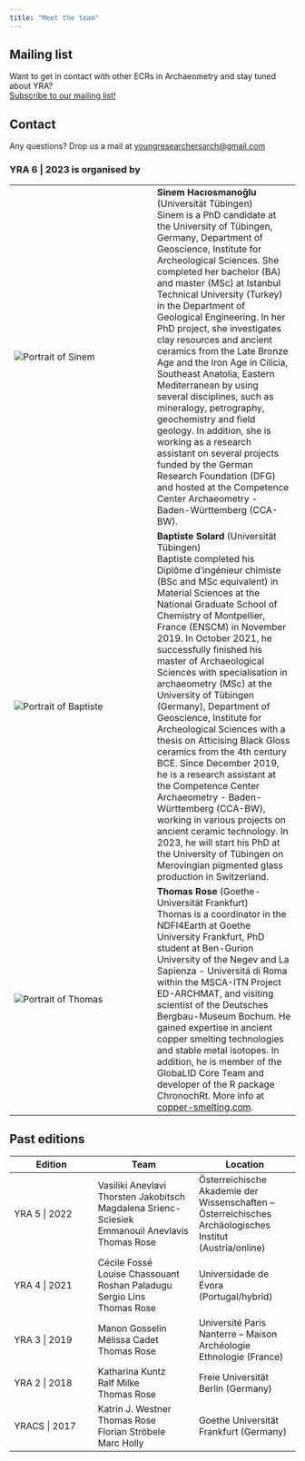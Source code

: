 ```yaml
---
title: "Meet the team"
---
```


::: {.column-margin}

:::: {.callout}

## Mailing list
Want to get in contact with other ECRs in Archaeometry and stay tuned about YRA?  
[Subscribe to our mailing list!](https://www.listserv.dfn.de/sympa/subscribe/yrarchaeometry){target="_blank"}

::::

:::: {.callout}

## Contact
Any questions? Drop us a mail at [youngresearchersarch@gmail.com](mailto:youngresearchersarch@gmail.com)

::::

:::

### YRA 6 | 2023 is organised by 

|||
|--------|--------|
| ![Portrait of Sinem](assets/img/Sinem_150x150.png) | **Sinem Hacıosmanoğlu** (Universität Tübingen) <br> Sinem is a PhD candidate at the University of Tübingen, Germany, Department of Geoscience, Institute for Archeological Sciences. She completed her bachelor (BA) and master (MSc) at Istanbul Technical University (Turkey) in the Department of Geological Engineering. In her PhD project, she investigates clay resources and ancient ceramics from the Late Bronze Age and the Iron Age in Cilicia, Southeast Anatolia, Eastern Mediterranean by using several disciplines, such as mineralogy, petrography, geochemistry and field geology. In addition, she is working as a research assistant on several projects funded by the German Research Foundation (DFG) and hosted at the Competence Center Archaeometry - Baden-Württemberg (CCA-BW).|
| ![Portrait of Baptiste](assets/img/Baptiste_150x150.png) | **Baptiste Solard** (Universität Tübingen) <br> Baptiste completed his Diplôme d’ingénieur chimiste (BSc and MSc equivalent) in Material Sciences at the National Graduate School of Chemistry of Montpellier, France (ENSCM) in November 2019. In October 2021, he successfully finished his master of Archaeological Sciences with specialisation in archaeometry (MSc) at the University of Tübingen (Germany), Department of Geoscience, Institute for Archeological Sciences with a thesis on Atticising Black Gloss ceramics from the 4th century BCE. Since December 2019, he is a research assistant at the Competence Center Archaeometry - Baden-Württemberg (CCA-BW), working in various projects on ancient ceramic technology. In 2023, he will start his PhD at the University of Tübingen on Merovingian pigmented glass production in Switzerland. |
| ![Portrait of Thomas](assets/img/TRose.png)<img width=150/> | **Thomas Rose** (Goethe-Universität Frankfurt) <br> Thomas is a coordinator in the NDFI4Earth at Goethe University Frankfurt, PhD student at Ben-Gurion University of the Negev and La Sapienza - Universitá di Roma within the MSCA-ITN Project ED-ARCHMAT, and visiting scientist of the Deutsches Bergbau-Museum Bochum. He gained expertise in ancient copper smelting technologies and stable metal isotopes. In addition, he is member of the GlobaLID Core Team and developer of the R package ChronochRt. More info at [copper-smelting.com](https://copper-smelting.com/){target="_blank"}. |

## Past editions
|Edition | Team | Location|
|-----|------|------|
|YRA 5 \| 2022 | Vasiliki Anevlavi <br> Thorsten Jakobitsch <br> Magdalena Srienc-Sciesiek <br> Emmanouil Anevlavis  <br> Thomas Rose | Österreichische Akademie der Wissenschaften -- Österreichisches Archäologisches Institut (Austria/online)|
|YRA 4 \| 2021 | Cécile Fossé <br> Louise Chassouant <br> Roshan Paladugu <br> Sergio Lins <br> Thomas Rose | Universidade de Évora (Portugal/hybrid)|
|YRA 3 \| 2019 | Manon Gosselin <br> Mélissa Cadet <br> Thomas Rose | Université Paris Nanterre -- Maison Archéologie Ethnologie (France)|
|YRA 2 \| 2018 | Katharina Kuntz <br> Ralf Milke <br> Thomas Rose| Freie Universität Berlin (Germany)|
|YRACS \| 2017 | Katrin J. Westner <br> Thomas Rose <br> Florian Ströbele <br> Marc Holly | Goethe Universität Frankfurt (Germany)|

